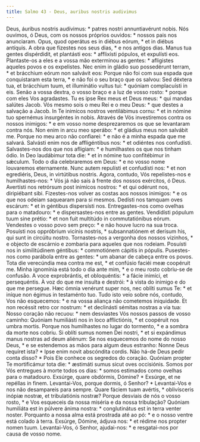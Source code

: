 ```yaml
---
title: Salmo 43 - Deus, auribus nostris audivimus
---
```


<div class="grid grid-cols-2 gap-5">
  <span class="col-6 dropcaps text-justify">
    Deus, áuribus nostris audívimus: * patres nostri annuntiavérunt nobis.
  </span>
  <span class="col-6 dropcaps text-justify">
    Nós ouvimos, ó Deus, com os nossos próprios ouvidos: * nossos pais nos
    anunciaram.
  </span>
  <span class="col-6 text-justify">
    Opus, quod operátus es in diébus eórum, * et in diébus antíquis.
  </span>
  <span class="col-6 text-justify">
    A obra que fizestes nos seus dias, * e nos antigos dias.
  </span>
  <span class="col-6 text-justify">
    Manus tua gentes dispérdidit, et plantásti eos: * afflixísti pópulos, et
    expulísti eos.
  </span>
  <span class="col-6 text-justify">
    Plantaste-os a eles e a vossa mão exterminou as gentes: * afligistes aqueles
    povos e os expelistes.
  </span>
  <span class="col-6 text-justify">
    Nec enim in gládio suo possedérunt terram, * et brácchium eórum non salvávit
    eos:
  </span>
  <span class="col-6 text-justify">
    Porque não foi com sua espada que conquistaram esta terra, * e não foi o seu
    braço que os salvou:
  </span>
  <span class="col-6 text-justify">
    Sed déxtera tua, et brácchium tuum, et illuminátio vultus tui: * quóniam
    complacuísti in eis.
  </span>
  <span class="col-6 text-justify">
    Senão a vossa dextra, o vosso braço e a luz de vosso rosto: * porque com
    eles Vos agradastes.
  </span>
  <span class="col-6 text-justify">
    Tu es ipse Rex meus et Deus meus: * qui mandas salútes Jacob.
  </span>
  <span class="col-6 text-justify">
    Vós mesmo sois o meu Rei e o meu Deus: * que destes a salvação a Jacob.
  </span>
  <span class="col-6 text-justify">
    In Te inimícos nostros ventilábimus cornu: * et in nómine tuo spernémus
    insurgéntes in nobis.
  </span>
  <span class="col-6 text-justify">
    Através de Vós investiremos contra os nossos inimigos: * e em vosso nome
    desprezaremos os que se levantaram contra nós.
  </span>
  <span class="col-6 text-justify">
    Non enim in arcu meo sperábo: * et gládius meus non salvábit me.
  </span>
  <span class="col-6 text-justify">
    Porque no meu arco não confiarei: * e não é a minha espada que me salvará.
  </span>
  <span class="col-6 text-justify">
    Salvásti enim nos de affligéntibus nos: * et odiéntes nos confudísti.
  </span>
  <span class="col-6 text-justify">
    Salvastes-nos dos que nos afligiam: * e humilhastes os que nos tinham ódio.
  </span>
  <span class="col-6 text-justify">
    In Deo laudábimur tota die: * et in nómine tuo confitébimur in sǽculum.
  </span>
  <span class="col-6 text-justify">
    Todo o dia celebraremos em Deus: * e no vosso nome louvaremos eternamente.
  </span>
  <span class="col-6 text-justify">
    Nunc autem repulísti et confudísti nos: * et non egrediéris, Deus, in
    virtútibus nostris.
  </span>
  <span class="col-6 text-justify">
    Agora, contudo, Vós repelistes-nos e humilhastes-nos: * Vós já não saís à
    frente dos nossos exércitos, ó Deus.
  </span>
  <span class="col-6 text-justify">
    Avertísti nos retrórsum post inimícos nostros: * et qui odérunt nos,
    diripiébant sibi.
  </span>
  <span class="col-6 text-justify">
    Fizestes-nos volver as costas aos nossos inimigos: * e os que nos odeiam
    saquearam para si mesmos.
  </span>
  <span class="col-6 text-justify">
    Dedísti nos tamquam oves escárum: * et in géntibus dispersísti nos.
  </span>
  <span class="col-6 text-justify">
    Entregastes-nos como ovelhas para o matadouro: * e dispersastes-nos entre as
    gentes.
  </span>
  <span class="col-6 text-justify">
    Vendidísti pópulum tuum sine prétio: * et non fuit multitúdo in
    commutatiónibus eórum.
  </span>
  <span class="col-6 text-justify">
    Vendestes o vosso povo sem preço: * e não houve lucro na sua troca.
  </span>
  <span class="col-6 text-justify">
    Posuísti nos oppróbrium vicínis nostris, * subsannatiónem et derísum his,
    qui sunt in circúitu nostro.
  </span>
  <span class="col-6 text-justify">
    Tornastes-nos a vergonha dos nossos vizinhos, * e objecto de escárnio e
    zombaria para aqueles que nos rodeiam.
  </span>
  <span class="col-6 text-justify">
    Posuísti nos in similitúdinem géntibus: * commotiónem cápitis in pópulis.
  </span>
  <span class="col-6 text-justify">
    Pusestes-nos como parábola entre as gentes: * um abanar de cabeça entre os
    povos.
  </span>
  <span class="col-6 text-justify">
    Tota die verecúndia mea contra me est, * et confúsio faciéi meæ coopéruit
    me.
  </span>
  <span class="col-6 text-justify">
    Minha ignomínia está todo o dia ante mim, * e o meu rosto cobriu-se de
    confusão.
  </span>
  <span class="col-6 text-justify">
    A voce exprobrántis, et obloquéntis: * a fácie inimíci, et persequéntis.
  </span>
  <span class="col-6 text-justify">
    À voz do que me insulta e destrói: * à vista do inimigo e do que me
    persegue.
  </span>
  <span class="col-6 text-justify">
    Hæc ómnia venérunt super nos, nec oblíti sumus Te: * et iníque non égimus in
    testaménto tuo.
  </span>
  <span class="col-6 text-justify">
    Tudo isto veio sobre nós, contudo, Vos não esquecemos: * e na vossa aliança
    não cometemos iniquidade.
  </span>
  <span class="col-6 text-justify">
    Et non recéssit retro cor nostrum: * et declinásti sémitas nostras a via
    tua:
  </span>
  <span class="col-6 text-justify">
    Nosso coração não recuou: * nem desviastes Vós nossos passos de vosso
    caminho:
  </span>
  <span class="col-6 text-justify">
    Quóniam humiliásti nos in loco afflictiónis, * et coopéruit nos umbra
    mortis.
  </span>
  <span class="col-6 text-justify">
    Porque nos humilhastes no lugar do tormento, * e a sombra da morte nos
    cobriu.
  </span>
  <span class="col-6 text-justify">
    Si oblíti sumus nomen Dei nostri, * et si expándimus manus nostras ad deum
    aliénum:
  </span>
  <span class="col-6 text-justify">
    Se nos esquecemos do nome do nosso Deus, * e se estendemos as mãos para
    algum deus estranho:
  </span>
  <span class="col-6 text-justify">
    Nonne Deus requíret ista? * Ipse enim novit abscóndita cordis.
  </span>
  <span class="col-6 text-justify">
    Não há-de Deus pedir conta disso? * Pois Ele conhece os segredos do coração.
  </span>
  <span class="col-6 text-justify">
    Quóniam propter Te mortificámur tota die: * æstimáti sumus sicut oves
    occisiónis.
  </span>
  <span class="col-6 text-justify">
    Somos por Vós entregues à morte todos os dias: * somos estimados como
    ovelhas para o matadouro.
  </span>
  <span class="col-6 text-justify">
    Exsúrge, quare obdórmis, Dómine? * Exsúrge, et ne repéllas in finem.
  </span>
  <span class="col-6 text-justify">
    Levantai-Vos, porque dormis, ó Senhor? * Levantai-Vos e nos não desampareis
    para sempre.
  </span>
  <span class="col-6 text-justify">
    Quare fáciem tuam avértis, * oblivísceris inópiæ nostræ, et tribulatiónis
    nostræ?
  </span>
  <span class="col-6 text-justify">
    Porque desviais de nós o vosso rosto, * e Vos esqueceis da nossa miséria e
    da nossa tribulação?
  </span>
  <span class="col-6 text-justify">
    Quóniam humiliáta est in púlvere ánima nostra: * conglutinátus est in terra
    venter noster.
  </span>
  <span class="col-6 text-justify">
    Porquanto a nossa alma está prostrada até ao pó: * e o nosso ventre está
    colado à terra.
  </span>
  <span class="col-6 text-justify">
    Exsúrge, Dómine, ádjuva nos: * et rédime nos propter nomen tuum.
  </span>
  <span class="col-6 text-justify">
    Levantai-Vos, ó Senhor, ajudai-nos: * e resgatai-nos por causa de vosso
    nome.
  </span>
</div>
